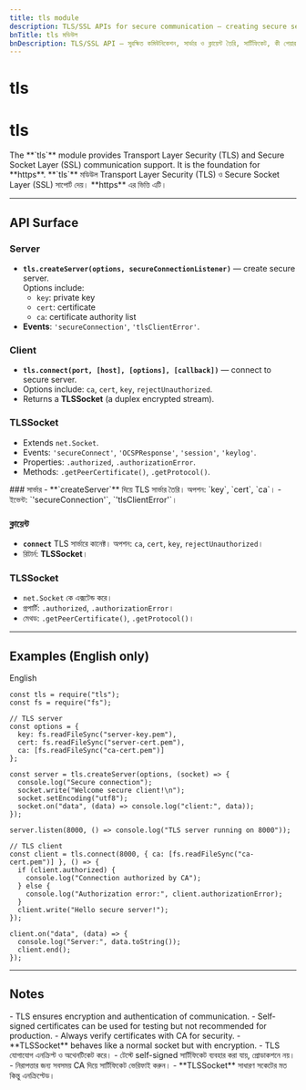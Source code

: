 ```yaml
---
title: tls module
description: TLS/SSL APIs for secure communication — creating secure servers and clients, certificates, key pairs, sockets, and encrypted streams.
bnTitle: tls মডিউল
bnDescription: TLS/SSL API — সুরক্ষিত কমিউনিকেশন, সার্ভার ও ক্লায়েন্ট তৈরি, সার্টিফিকেট, কী পেয়ার, সকেট ও এনক্রিপ্টেড স্ট্রিম।
---
```


# <I18nEnglish>tls</I18nEnglish>
# <I18nBangla>tls</I18nBangla>


<I18nEnglish>
The **`tls`** module provides Transport Layer Security (TLS) and Secure Socket Layer (SSL) communication support. It is the foundation for **https**.
</I18nEnglish>

<I18nBangla>
**`tls`** মডিউল Transport Layer Security (TLS) ও Secure Socket Layer (SSL) সাপোর্ট দেয়। **https** এর ভিত্তি এটি।
</I18nBangla>



---

## API Surface

<I18nEnglish>

### Server
- **`tls.createServer(options, secureConnectionListener)`** — create secure server.  
  Options include:  
  - `key`: private key  
  - `cert`: certificate  
  - `ca`: certificate authority list  
- **Events**: `'secureConnection'`, `'tlsClientError'`.

### Client
- **`tls.connect(port, [host], [options], [callback])`** — connect to secure server.  
- Options include: `ca`, `cert`, `key`, `rejectUnauthorized`.  
- Returns a **TLSSocket** (a duplex encrypted stream).

### TLSSocket
- Extends `net.Socket`.  
- Events: `'secureConnect'`, `'OCSPResponse'`, `'session'`, `'keylog'`.  
- Properties: `.authorized`, `.authorizationError`.  
- Methods: `.getPeerCertificate()`, `.getProtocol()`.  

</I18nEnglish>

<I18nBangla>
### সার্ভার
- **`createServer`** দিয়ে TLS সার্ভার তৈরি। অপশন: `key`, `cert`, `ca`।
- ইভেন্ট: `'secureConnection'`, `'tlsClientError'`।

### ক্লায়েন্ট
- **`connect`** TLS সার্ভারে কানেক্ট। অপশন: `ca`, `cert`, `key`, `rejectUnauthorized`।
- রিটার্ন: **TLSSocket**।

### TLSSocket
- `net.Socket` কে এক্সটেন্ড করে।  
- প্রপার্টি: `.authorized`, `.authorizationError`।  
- মেথড: `.getPeerCertificate()`, `.getProtocol()`।
</I18nBangla>



---

## Examples (English only)

<Tabs defaultValue="english" className="w-full">
  <TabsList>
    <TabsTrigger value="english">English</TabsTrigger>
  </TabsList>

  <TabsContent value="english">

```bnl
const tls = require("tls");
const fs = require("fs");

// TLS server
const options = {
  key: fs.readFileSync("server-key.pem"),
  cert: fs.readFileSync("server-cert.pem"),
  ca: [fs.readFileSync("ca-cert.pem")]
};

const server = tls.createServer(options, (socket) => {
  console.log("Secure connection");
  socket.write("Welcome secure client!\n");
  socket.setEncoding("utf8");
  socket.on("data", (data) => console.log("client:", data));
});

server.listen(8000, () => console.log("TLS server running on 8000"));

// TLS client
const client = tls.connect(8000, { ca: [fs.readFileSync("ca-cert.pem")] }, () => {
  if (client.authorized) {
    console.log("Connection authorized by CA");
  } else {
    console.log("Authorization error:", client.authorizationError);
  }
  client.write("Hello secure server!");
});

client.on("data", (data) => {
  console.log("Server:", data.toString());
  client.end();
});
```
  </TabsContent>
</Tabs>

---

## Notes

<I18nEnglish>
- TLS ensures encryption and authentication of communication.  
- Self-signed certificates can be used for testing but not recommended for production.  
- Always verify certificates with CA for security.  
- **TLSSocket** behaves like a normal socket but with encryption.  
</I18nEnglish>

<I18nBangla>
- TLS যোগাযোগ এনক্রিপ্ট ও অথেনটিকেট করে।  
- টেস্টে self-signed সার্টিফিকেট ব্যবহার করা যায়, প্রোডাকশনে নয়।  
- নিরাপত্তার জন্য সবসময় CA দিয়ে সার্টিফিকেট ভেরিফাই করুন।  
- **TLSSocket** সাধারণ সকেটের মত কিন্তু এনক্রিপ্টেড।  
</I18nBangla>



